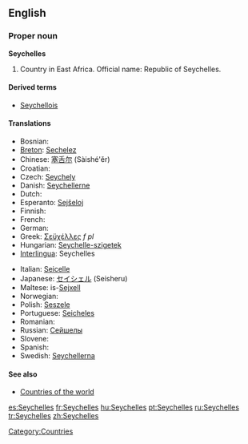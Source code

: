 {{wikipedia|Seychelles}}
==English==

===Proper noun===
'''Seychelles'''

# Country in East Africa. Official name: Republic of Seychelles.

====Derived terms====
*[[Seychellois]]

====Translations====
{{top}}
*Bosnian: {{t-|bs|Sejšeli|m|p}}
*[[Breton]]: [[Sechelez]]
*Chinese: [[塞舌尔]] (Sàishé'ěr)
*Croatian: {{t-|hr|Sejšeli|m|p}}
* Czech: [[Seychely]] {{p}}
*Danish: [[Seychellerne]]
* Dutch: {{t-|nl|Seychellen}}
*Esperanto: [[Sejŝeloj]]
* Finnish: {{t+|fi|Seychellit}}
* French: {{t+|fr|Seychelles}}
* German: {{t+|de|Seychellen}}
*Greek: [[Σεϋχέλλες]] ''f pl''
*Hungarian: [[Seychelle-szigetek]]
*[[Interlingua]]: Seychelles
{{mid}}
*Italian: [[Seicelle]]
*Japanese: [[セイシェル]] (Seisheru)
*Maltese: is-[[Sejxell]]
* Norwegian: {{t-|no|Seychellene}}
*Polish: [[Seszele]]
*Portuguese: [[Seicheles]]
* Romanian: {{t-|ro|Seychelles}}
*Russian: [[Сейшелы]]
* Slovene: {{t+|sl|Sejšeli|m|p}}
* Spanish: {{t+|es|Seychelles}}
*Swedish: [[Seychellerna]]
{{bottom}}

====See also====
*[[Appendix:Countries of the world|Countries of the world]]

[[Category:Countries]]

[[es:Seychelles]]
[[fr:Seychelles]]
[[hu:Seychelles]]
[[pt:Seychelles]]
[[ru:Seychelles]]
[[tr:Seychelles]]
[[zh:Seychelles]]